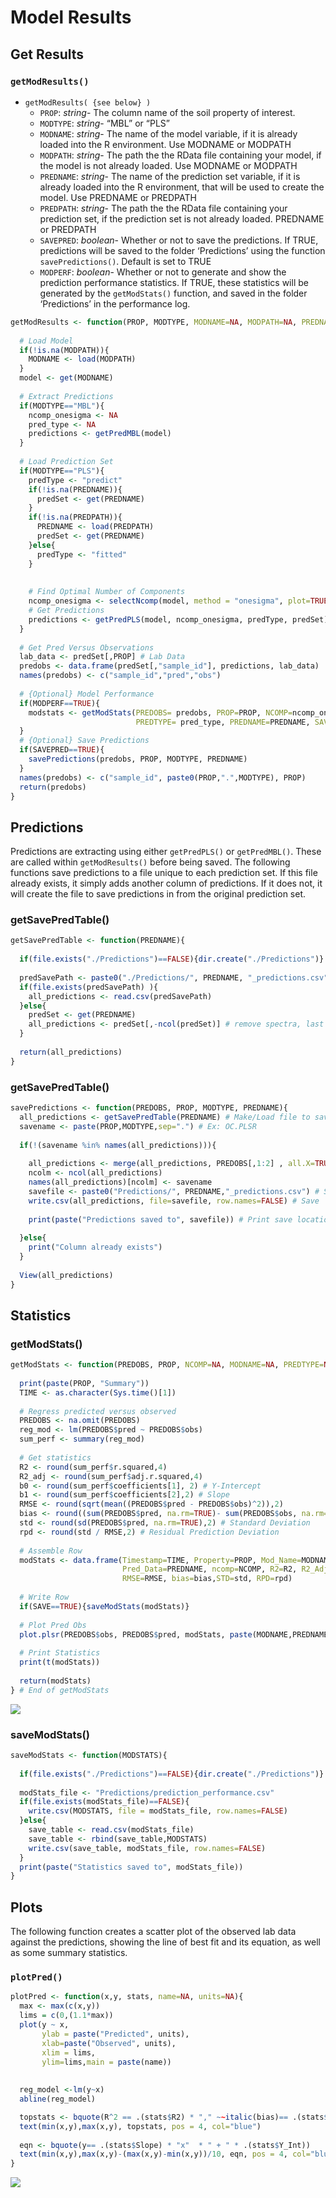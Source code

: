 # Model Results

## Get Results {-}
### `getModResults()` {-}

* `getModResults( {see below} )`
    + `PROP`: *string*- The column name of the soil property of interest.
    + `MODTYPE`: *string*- "MBL" or "PLS"
    + `MODNAME`: *string*- The name of the model variable, if it is already loaded into the R environment. Use MODNAME or MODPATH 
    + `MODPATH`: *string*- The path the the RData file containing your model, if the model is not already loaded. Use MODNAME or MODPATH
    + `PREDNAME`: *string*- The name of the prediction set variable, if it is already loaded into the R environment, that will be used to create the model. Use PREDNAME or PREDPATH
    + `PREDPATH`: *string*- The path the the RData file containing your prediction set, if the prediction set is not already loaded. PREDNAME or PREDPATH
    + `SAVEPRED`: *boolean*- Whether or not to save the predictions. If TRUE, predictions will be saved to the folder 'Predictions' using the function `savePredictions()`. Default is set to TRUE
    + `MODPERF`: *boolean*- Whether or not to generate and show the prediction performance statistics. If TRUE, these statistics will be generated by the `getModStats()` function, and saved in the folder 'Predictions' in the performance log.
    

```r
getModResults <- function(PROP, MODTYPE, MODNAME=NA, MODPATH=NA, PREDNAME=NA, PREDPATH=NA, SAVEPRED=TRUE, MODPERF=TRUE){
  
  # Load Model
  if(!is.na(MODPATH)){
    MODNAME <- load(MODPATH)
  }
  model <- get(MODNAME)
  
  # Extract Predictions
  if(MODTYPE=="MBL"){
    ncomp_onesigma <- NA
    pred_type <- NA
    predictions <- getPredMBL(model)
  }
  
  # Load Prediction Set
  if(MODTYPE=="PLS"){
    predType <- "predict"
    if(!is.na(PREDNAME)){
      predSet <- get(PREDNAME)
    }
    if(!is.na(PREDPATH)){
      PREDNAME <- load(PREDPATH)
      predSet <- get(PREDNAME)
    }else{
      predType <- "fitted"
    }
  
  
    # Find Optimal Number of Components
    ncomp_onesigma <- selectNcomp(model, method = "onesigma", plot=TRUE, main=PROP)
    # Get Predictions
    predictions <- getPredPLS(model, ncomp_onesigma, predType, predSet)
  }
  
  # Get Pred Versus Observations
  lab_data <- predSet[,PROP] # Lab Data
  predobs <- data.frame(predSet[,"sample_id"], predictions, lab_data)
  names(predobs) <- c("sample_id","pred","obs")
  
  # {Optional} Model Performance
  if(MODPERF==TRUE){
    modstats <- getModStats(PREDOBS= predobs, PROP=PROP, NCOMP=ncomp_onesigma, MODNAME=MODNAME, 
                            PREDTYPE= pred_type, PREDNAME=PREDNAME, SAVE=TRUE)
  }
  # {Optional} Save Predictions
  if(SAVEPRED==TRUE){
    savePredictions(predobs, PROP, MODTYPE, PREDNAME)
  }
  names(predobs) <- c("sample_id", paste0(PROP,".",MODTYPE), PROP)
  return(predobs)
}

```
## Predictions {-}
Predictions are extracting using either `getPredPLS()` or `getPredMBL()`. These are called within `getModResults()` before being saved. The following functions save predictions to a file unique to each prediction set. If this file already exists, it simply adds another column of predictions. If it does not, it will create the file to save predictions in from the original prediction set.    

### getSavePredTable() {-}
```r
getSavePredTable <- function(PREDNAME){
  
  if(file.exists("./Predictions")==FALSE){dir.create("./Predictions")}
  
  predSavePath <- paste0("./Predictions/", PREDNAME, "_predictions.csv")
  if(file.exists(predSavePath) ){
    all_predictions <- read.csv(predSavePath)
  }else{
    predSet <- get(PREDNAME)
    all_predictions <- predSet[,-ncol(predSet)] # remove spectra, last column
  }
  
  return(all_predictions)
}
```

### getSavePredTable() {-}
```r
savePredictions <- function(PREDOBS, PROP, MODTYPE, PREDNAME){
  all_predictions <- getSavePredTable(PREDNAME) # Make/Load file to save predictions
  savename <- paste(PROP,MODTYPE,sep=".") # Ex: OC.PLSR
  
  if(!(savename %in% names(all_predictions))){
    
    all_predictions <- merge(all_predictions, PREDOBS[,1:2] , all.X=TRUE) # Merge with all_predictions
    ncolm <- ncol(all_predictions)
    names(all_predictions)[ncolm] <- savename
    savefile <- paste0("Predictions/", PREDNAME,"_predictions.csv") # Set file savename
    write.csv(all_predictions, file=savefile, row.names=FALSE) # Save
    
    print(paste("Predictions saved to", savefile)) # Print save location
    
  }else{
    print("Column already exists")
  }
  
  View(all_predictions)
}
```


## Statistics {-}
### getModStats() {-}
```r
getModStats <- function(PREDOBS, PROP, NCOMP=NA, MODNAME=NA, PREDTYPE=NA, PREDNAME=NA, SAVE=FALSE){
  
  print(paste(PROP, "Summary"))
  TIME <- as.character(Sys.time()[1])
  
  # Regress predicted versus observed
  PREDOBS <- na.omit(PREDOBS)
  reg_mod <- lm(PREDOBS$pred ~ PREDOBS$obs)
  sum_perf <- summary(reg_mod)
  
  # Get statistics
  R2 <- round(sum_perf$r.squared,4)
  R2_adj <- round(sum_perf$adj.r.squared,4)
  b0 <- round(sum_perf$coefficients[1], 2) # Y-Intercept
  b1 <- round(sum_perf$coefficients[2],2) # Slope
  RMSE <- round(sqrt(mean((PREDOBS$pred - PREDOBS$obs)^2)),2)
  bias <- round((sum(PREDOBS$pred, na.rm=TRUE)- sum(PREDOBS$obs, na.rm=TRUE))/length(PREDOBS$obs),2)
  std <- round(sd(PREDOBS$pred, na.rm=TRUE),2) # Standard Deviation
  rpd <- round(std / RMSE,2) # Residual Prediction Deviation
  
  # Assemble Row
  modStats <- data.frame(Timestamp=TIME, Property=PROP, Mod_Name=MODNAME, Pred_Type=PREDTYPE,
                         Pred_Data=PREDNAME, ncomp=NCOMP, R2=R2, R2_Adj=R2_adj, Y_Int=b0, Slope=b1,
                         RMSE=RMSE, bias=bias,STD=std, RPD=rpd)
  
  # Write Row 
  if(SAVE==TRUE){saveModStats(modStats)}
  
  # Plot Pred Obs
  plot.plsr(PREDOBS$obs, PREDOBS$pred, modStats, paste(MODNAME,PREDNAME,"Predictions"), "")
  
  # Print Statistics
  print(t(modStats))
  
  return(modStats)
} # End of getModStats
```

![](images/stats.png)

### saveModStats() {-}

```r
saveModStats <- function(MODSTATS){
  
  if(file.exists("./Predictions")==FALSE){dir.create("./Predictions")}
  
  modStats_file <- "Predictions/prediction_performance.csv"
  if(file.exists(modStats_file)==FALSE){
    write.csv(MODSTATS, file = modStats_file, row.names=FALSE)
  }else{
    save_table <- read.csv(modStats_file)
    save_table <- rbind(save_table,MODSTATS)
    write.csv(save_table, modStats_file, row.names=FALSE)
  }
  print(paste("Statistics saved to", modStats_file))
}
```

## Plots {-}
The following function creates a scatter plot of the observed lab data against the predictions, showing the line of best fit and its equation, as well as some summary statistics.    

### `plotPred()` {-}

```r
plotPred <- function(x,y, stats, name=NA, units=NA){
  max <- max(c(x,y))
  lims = c(0,(1.1*max))
  plot(y ~ x, 
       ylab = paste("Predicted", units), 
       xlab=paste("Observed", units), 
       xlim = lims,
       ylim=lims,main = paste(name))
  
  
  reg_model <-lm(y~x)
  abline(reg_model)

  topstats <- bquote(R^2 == .(stats$R2) * "," ~~italic(bias)== .(stats$bias) * "," ~~ RMSE == .(stats$RMSE))
  text(min(x,y),max(x,y), topstats, pos = 4, col="blue")
  
  eqn <- bquote(y== .(stats$Slope) * "x"  * " + " * .(stats$Y_Int))
  text(min(x,y),max(x,y)-(max(x,y)-min(x,y))/10, eqn, pos = 4, col="blue")
}
```
![](images/predplot.png)
